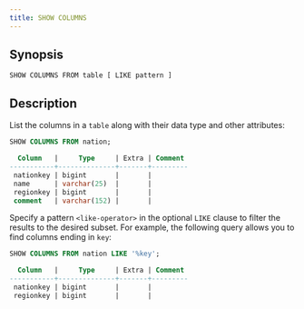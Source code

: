 ```yaml
---
title: SHOW COLUMNS
---
```


## Synopsis

```text
SHOW COLUMNS FROM table [ LIKE pattern ]
```

## Description

List the columns in a `table` along with their data type and other attributes:

```sql
SHOW COLUMNS FROM nation;
```

```sql
  Column   |     Type     | Extra | Comment
-----------+--------------+-------+---------
 nationkey | bigint       |       |
 name      | varchar(25)  |       |
 regionkey | bigint       |       |
 comment   | varchar(152) |       |
```

Specify a pattern `<like-operator>` in the optional `LIKE` clause to
filter the results to the desired subset. For example, the following query
allows you to find columns ending in `key`:

```sql
SHOW COLUMNS FROM nation LIKE '%key';
```

```sql
  Column   |     Type     | Extra | Comment
-----------+--------------+-------+---------
 nationkey | bigint       |       |
 regionkey | bigint       |       |
```
